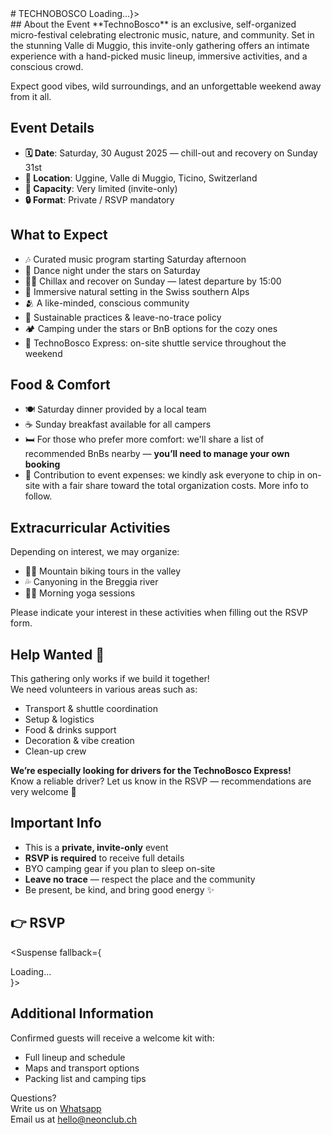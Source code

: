 

<Section sectionClassName="min-h-[20vh]" className="items-center justify-center" backgroundImage='/technobosco.jpg'>
# TECHNOBOSCO
<Suspense fallback={<div>Loading...</div>}>
  <Rsvp formLink="https://tally.so/r/wdoX1N" className="flex justify-center" buttonText="Save Your Spot" buttonColor="success" buttonVariant="solid" />
</Suspense>
</Section>

<Section className="lg:max-w-5xl px-6">
## About the Event  
**TechnoBosco** is an exclusive, self-organized micro-festival celebrating electronic music, nature, and community. Set in the stunning Valle di Muggio, this invite-only gathering offers an intimate experience with a hand-picked music lineup, immersive activities, and a conscious crowd.  

Expect good vibes, wild surroundings, and an unforgettable weekend away from it all.

## Event Details
- **🗓 Date**: Saturday, 30 August 2025 — chill-out and recovery on Sunday 31st  
- **📍 Location**: Uggine, Valle di Muggio, Ticino, Switzerland  
- **👥 Capacity**: Very limited (invite-only)  
- **🔒 Format**: Private / RSVP mandatory  

## What to Expect
- 🎶 Curated music program starting Saturday afternoon  
- 🪩 Dance night under the stars on Saturday  
- 🧘‍♀️ Chillax and recover on Sunday — latest departure by 15:00  
- 🌲 Immersive natural setting in the Swiss southern Alps  
- 🫂 A like-minded, conscious community  
- 🌱 Sustainable practices & leave-no-trace policy  
- 🏕 Camping under the stars or BnB options for the cozy ones  
- 🚐 TechnoBosco Express: on-site shuttle service throughout the weekend  

## Food & Comfort
- 🍽️ Saturday dinner provided by a local team  
- ☕ Sunday breakfast available for all campers  
- 🛏️ For those who prefer more comfort: we'll share a list of recommended BnBs nearby — **you’ll need to manage your own booking**  
- 💸 Contribution to event expenses: we kindly ask everyone to chip in on-site with a fair share toward the total organization costs. More info to follow.

## Extracurricular Activities  
Depending on interest, we may organize:
- 🚵‍♀️ Mountain biking tours in the valley  
- 💦 Canyoning in the Breggia river  
- 🧘‍♀️ Morning yoga sessions  

Please indicate your interest in these activities when filling out the RSVP form.

## Help Wanted 🧤  
This gathering only works if we build it together!  
We need volunteers in various areas such as:
- Transport & shuttle coordination  
- Setup & logistics  
- Food & drinks support  
- Decoration & vibe creation  
- Clean-up crew  

**We’re especially looking for drivers for the TechnoBosco Express!**  
Know a reliable driver? Let us know in the RSVP — recommendations are very welcome 🙏

## Important Info
- This is a **private, invite-only** event  
- **RSVP is required** to receive full details  
- BYO camping gear if you plan to sleep on-site  
- **Leave no trace** — respect the place and the community  
- Be present, be kind, and bring good energy ✨  

## 👉 RSVP  
<Suspense fallback={<div>Loading...</div>}>
  <Rsvp formLink="https://tally.so/r/wdoX1N" buttonText="Save Your Spot" buttonColor="success" buttonVariant="flat" />
</Suspense>


## Additional Information  
Confirmed guests will receive a welcome kit with:  
- Full lineup and schedule  
- Maps and transport options  
- Packing list and camping tips  

Questions?  
Write us on [Whatsapp](https://wa.me/message/V3ZNVR77EPHSN1)  
Email us at [hello@neonclub.ch](mailto:hello@neonclub.ch)  
</Section>
